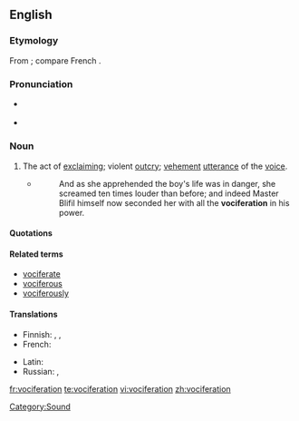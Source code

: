 {{was wotd|2010|January|1}}
{{also|vocifération}}
==English==

===Etymology===
From {{etyl|la}} {{term|vociferatio|vōciferātiō|lang=la}}; compare French {{term|vocifération|lang=fr}}.

===Pronunciation===
* {{a|UK}} {{IPA|/vəʊˌsɪf.əˈɹeɪ.ʃən/}}
* {{a|US}} {{IPA|/voʊˌsɪf.əˈɹeɪ.ʃən/}}

===Noun===
{{en-noun}}

# The act of [[exclaim]]ing; violent [[outcry]]; [[vehement]] [[utterance]] of the [[voice]].
#* {{RQ:Fielding Tom Jones|IV|iii}}
#*: And as she apprehended the boy's life was in danger, she screamed ten times louder than before; and indeed Master Blifil himself now seconded her with all the '''vociferation''' in his power.

====Quotations====
{{seeCites}}

====Related terms====
* [[vociferate]]
* [[vociferous]]
* [[vociferously]]

====Translations====
{{trans-top|act of exclaiming; violent outcry}}
* Finnish: {{t|fi|huuto}},  {{t|fi|meteli}},  {{t|fi|metelöinti}}
* French: {{t|fr|vocifération|f}}
{{trans-mid}}
* Latin: {{t|la|vociferatio|f|alt=vōciferātiō}}
* Russian: {{t|ru|крик|tr=krik|sc=Cyrl}},  {{t|ru|шум|tr=šum|sc=Cyrl}}
{{trans-bottom}}

[[Category:Sound]]

[[fr:vociferation]]
[[te:vociferation]]
[[vi:vociferation]]
[[zh:vociferation]]